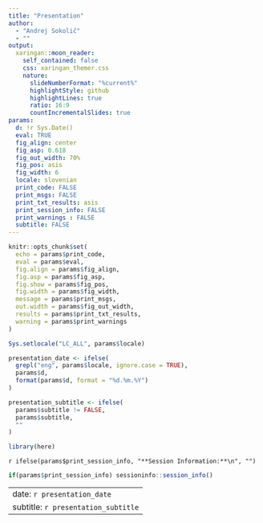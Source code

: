 ```yaml
---
title: "Presentation"
author: 
  - "Andrej Sokolič"
  - ""
output:
  xaringan::moon_reader:
    self_contained: false
    css: xaringan_themer.css
    nature:
      slideNumberFormat: "%current%"
      highlightStyle: github
      highlightLines: true
      ratio: 16:9
      countIncrementalSlides: true
params: 
  d: !r Sys.Date()
  eval: TRUE
  fig_align: center
  fig_asp: 0.618
  fig_out_width: 70%
  fig_pos: asis
  fig_width: 6
  locale: slovenian
  print_code: FALSE
  print_msgs: FALSE
  print_txt_results: asis
  print_session_info: FALSE
  print_warnings : FALSE
  subtitle: FALSE
---
```



```r
knitr::opts_chunk$set(
  echo = params$print_code,
  eval = params$eval, 
  fig.align = params$fig_align,
  fig.asp = params$fig_asp,
  fig.show = params$fig_pos, 
  fig.width = params$fig_width,
  message = params$print_msgs,
  out.width = params$fig_out_width,
  results = params$print_txt_results, 
  warning = params$print_warnings
)

Sys.setlocale("LC_ALL", params$locale)

presentation_date <- ifelse(
  grepl("eng", params$locale, ignore.case = TRUE), 
  params$d, 
  format(params$d, format = "%d.%m.%Y")
)

presentation_subtitle <- ifelse(
  params$subtitle != FALSE,
  params$subtitle,
  ""
)
```


```r
library(here)
```

`r ifelse(params$print_session_info, "**Session Information:**\n", "")`

```r
if(params$print_session_info) sessioninfo::session_info()
```


---
date: `r presentation_date`
subtitle: `r presentation_subtitle`
---
